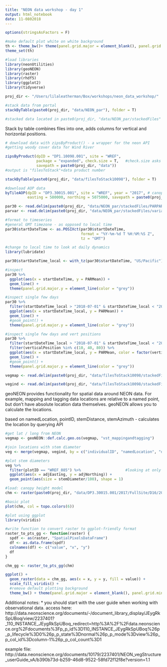 ```yaml
---
title: "NEON data workshop - day 1"
output: html_notebook
date: 11-0802018
---
```


```r

options(stringsAsFactors = F)

#make default plot white on white background
th <- theme_bw()+ theme(panel.grid.major = element_blank(), panel.grid.minor = element_blank())
theme_set(th)

#load libraries
library(neonUtilities)
library(geoNEON)
library(raster)
library(rhdf5)
library(ggplot2)
library(tidyverse)

proj_dir <- "/Users/lilaleatherman/Box/workshops/neon_data_workshop/"

```


```r

#stack data from portal
stackByTable(paste0(proj_dir, "data/NEON_par"), folder = T)

#stacked data located in paste0(proj_dir, "data/NEON_par/stackedFiles"

```
Stack by table combines files into one, adds columns for vertical and horizontal positions.

```r
# download data with zipsByProduct() - a wrapper for the neon API
#getting woody cover data for Wind River

zipsByProduct(dpID = "DP1.10098.001", site = "WREF",
              package = "expanded", check.size = T,   #check.size asks for approval, set to F if using a batch workflow 
              savepath = paste0(proj_dir, "data"))
#output is "filesToStack"+data product number

stackByTable(paste0(proj_dir, "data/filesToStack10098"), folder = T)

```
```r

#download AOP data
byTileAOP(dpID = "DP3.30015.001", site = "WREF", year = "2017", # canopy height model
          easting = 580000, northing = 5075000, savepath = paste0(proj_dir, "data"))  #here we're just using one value for E+N, but you can use a vector for E+N as well

```
```r

par30 <- read.delim(paste0(proj_dir, "data/NEON_par/stackedFiles/PARPAR_30min.csv"), sep = ",")
parvar <- read.delim(paste0(proj_dir, "data/NEON_par/stackedFiles/variables.csv"), sep = ",")

#format to timeseries
#general GMT timezone - as opposed to local time
par30$startDateTime <- as.POSIXct(par30$startDateTime,
                                  format = "%Y-%m-%d T %H:%M:%S Z",
                                  tz = "GMT")

#change to local time to look at daily dynamics
library(lubridate)

par30$startDateTime_local <- with_tz(par30$startDateTime, "US/Pacific")

#inspect
par30 %>%
  ggplot(aes(x = startDateTime, y = PARMean)) + 
  geom_line() + 
  theme(panel.grid.major.y = element_line(color = "grey"))

#inspect single few days
par30 %>%
  filter(startDateTime_local > "2018-07-01" & startDateTime_local < "2018-07-07") %>%
  ggplot(aes(x = startDateTime_local, y = PARMean)) + 
  geom_line() +
  #geom_point() +
  theme(panel.grid.major.y = element_line(color = "grey"))

#inspect single few days and vert positions
par30 %>%
  filter(startDateTime_local > "2018-07-01" & startDateTime_local < "2018-07-07") %>%
  filter(verticalPosition %in% c(10, 40, 80)) %>%
  ggplot(aes(x = startDateTime_local, y = PARMean, color = factor(verticalPosition)), group = verticalPosition) + 
  geom_line() +
  #geom_point() +
  theme(panel.grid.major.y = element_line(color = "grey"))


```
```r

vegmap <- read.delim(paste0(proj_dir, "data/filesToStack10098/stackedFiles/vst_mappingandtagging.csv"), sep = ",")

vegind <- read.delim(paste0(proj_dir, "data/filesToStack10098/stackedFiles/vst_apparentindividual.csv"), sep = ",")

```

geoNEON provides functionality for spatial data around NEON data. 
For example, mapping and tagging data locations are relative to a named point, but don't have absolute location data themselves. geoNEON allows you to calculate the locations.

based on namedLocation, pointID, stemDistance, stemAzimuth - calculates the location by querying API

```r

#get lat / long from NEON
vegmap <- geoNEON::def.calc.geo.os(vegmap, "vst_mappingandtagging")

#join locations with stem diameter
veg <- merge(vegmap, vegind, by = c("individualID", "namedLocation", "domainID", "siteID", "plotID"))

#plot stem diameters
veg %>%
  filter(plotID == "WREF_085") %>%                    #looking at only one plot
  ggplot(aes(x = adjEasting, y = adjNorthing)) +
  geom_point(aes(size = stemDiameter/100), shape = 1)

```
```r

#load: canopy height model
chm <- raster(paste0(proj_dir, "data/DP3.30015.001/2017/FullSite/D16/2017_WREF_1/L3/DiscreteLidar/CanopyHeightModelGtif/NEON_D16_WREF_DP3_580000_5075000_CHM.tif"))

#basic plot
plot(chm, col = topo.colors(6))

#plot using ggplot
library(viridis)

#write function to convert raster to ggplot-friendly format
raster_to_pts_gg <- function(raster) {
  spdf <- as(raster, "SpatialPixelsDataFrame")
  df <- as.data.frame(spdf)
  colnames(df) <- c("value", "x", "y")
  df
}

chm_gg <- raster_to_pts_gg(chm)

ggplot() + 
  geom_raster(data = chm_gg, aes(x = x, y = y, fill = value)) + 
  scale_fill_viridis() + 
  #remove default plotting background
  theme_bw() + theme(panel.grid.major = element_blank(), panel.grid.minor = element_blank())

```

Additional notes:
* you should start with the user guide when working with observational data. 
access here: http://data.neonscience.org/documents/-/document_library_display/JEygRkSpUBoq/view/2237401?_110_INSTANCE_JEygRkSpUBoq_redirect=http%3A%2F%2Fdata.neonscience.org%2Fdocuments%3Fp_p_id%3D110_INSTANCE_JEygRkSpUBoq%26p_p_lifecycle%3D0%26p_p_state%3Dnormal%26p_p_mode%3Dview%26p_p_col_id%3Dcolumn-1%26p_p_col_count%3D1 

example file: http://data.neonscience.org/documents/10179/2237401/NEON_vegStructure_userGuide_vA/b390b73d-b259-46d8-9522-58fd72f12f8e?version=1.1 
